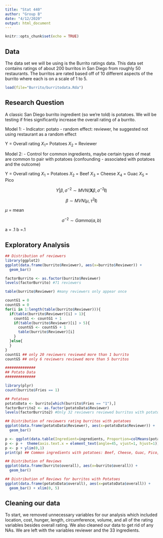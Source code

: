 ```yaml
---
title: "Stat 440"
author: "Group B"
date: "4/12/2020"
output: html_document
---
```


```r
knitr::opts_chunk$set(echo = TRUE)
```

## Data  
The data set we will be using is the Burrito ratings data. This data set contains ratings of about 200 burritos in San Diego from roughly 50 restaurants. The burritos are rated based off of 10 different aspects of the burrito where each is on a scale of 1 to 5.  
```r
load(file="Burrito/burritodata.Rda")
```

## Research Question
A classic San Diego burrito ingredient (so we're told) is potatoes. We will be testing if fries significantly increase the overall rating of a burrito. 

Model 1:
- Indicator: potato
- random effect: reviewer, he suggested not using restaurant as a random effect

Y = Overall rating 
$X_{1}$= Potatoes
$X_{2}$ = Reviewer

Model 2:
- Control for common ingredients, maybe certain types of meat are common to pair with potatoes (confounding - associated with potatoes and the outcome)

Y = Overall rating
$X_{1}$ = Potatoes
$X_{2}$ = Beef
$X_{3}$ = Cheese
$X_{4}$ = Guac
$X_{5}$ = Pico


$$Y|\beta, \sigma^{-2} \sim MVN(\textbf{X}\beta,\sigma^{-2}\textbf{I})$$

$$\beta \sim MVN(\mu,\tau^{2}\textbf{I})$$

$\mu$ = mean


$$\sigma^{-2} \sim Gamma(a,b)$$



a = .1
b =.1








## Exploratory Analysis
```r
## Distribution of reviewers 
library(ggplot2)
ggplot(data.frame(burrito$Reviewer), aes(x=burrito$Reviewer)) +
  geom_bar()

factorBurrito <- as.factor(burrito$Reviewer)
levels(factorBurrito) #71 reviewers

table(burrito$Reviewer) #many reviewers only appear once

countG1 = 0
countG5 = 0
for(i in 1:length(table(burrito$Reviewer))){
  if(table(burrito$Reviewer)[i] > 1){
    countG1 <- countG1 + 1
    if(table(burrito$Reviewer)[i] > 5){
      countG5 <- countG5 + 1
      table(burrito$Reviewer)[i]
    }
  }else{
  }
}
countG1 ## only 20 reviewers reviewed more than 1 burrito
countG5 ## only 6 reviewers reviewed more than 5 burritos

##############
## Potato Data
##############

library(plyr)
count(burrito$Fries == 1)

## Potatoes
potatoData <- burrito[which(burrito$Fries == "1"),]
factorBurrito2 <- as.factor(potatoData$Reviewer)
levels(factorBurrito2) #Only 32 reviewers reviewed burritos with potatoes 

## Distribution of reviewers rating burritos with potatoes
ggplot(data.frame(potatoData$Reviewer), aes(x=potatoData$Reviewer)) +
  geom_bar()

p <- ggplot(data.table(Ingredient=ingredients, Proportion=colMeans(potatoData[,ingredients]))) + geom_point(aes(x=Ingredient, y=Proportion))
p <- p +  theme(axis.text.x = element_text(angle=45, vjust=1, hjust=1))
p <- p + ylim(0,1)
print(p) ## Common ingredients with potatoes: Beef, Cheese, Guac, Pico, Sour Cream (Possibly Sauce)

## Distribution of Reviews
ggplot(data.frame(burrito$overall), aes(x=burrito$overall)) +
  geom_bar()

## Distribution of Reviews for burritos with Potatoes 
ggplot(data.frame(potatoData$overall), aes(x=potatoData$overall)) +
  geom_bar() + xlim(0, 5)
```

## Cleaning our data
To start, we removed unnecessary variables for our analysis which included location, cost, hunger, length, circumference, volume, and all of the rating variables besides overall rating. We also cleaned our data to get rid of any NAs. We are left with the variables reviewer and the 33 ingredients. 